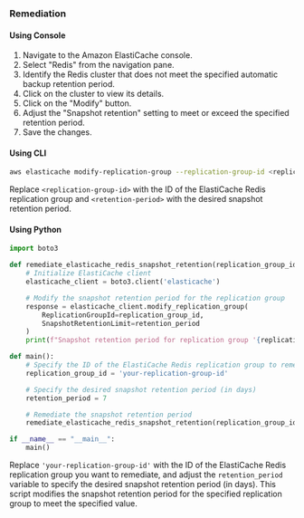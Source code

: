 ### Remediation

#### Using Console
1. Navigate to the Amazon ElastiCache console.
2. Select "Redis" from the navigation pane.
3. Identify the Redis cluster that does not meet the specified automatic backup retention period.
4. Click on the cluster to view its details.
5. Click on the "Modify" button.
6. Adjust the "Snapshot retention" setting to meet or exceed the specified retention period.
7. Save the changes.

#### Using CLI
```bash
aws elasticache modify-replication-group --replication-group-id <replication-group-id> --snapshot-retention-limit <retention-period>
```
Replace `<replication-group-id>` with the ID of the ElastiCache Redis replication group and `<retention-period>` with the desired snapshot retention period.

#### Using Python
```python
import boto3

def remediate_elasticache_redis_snapshot_retention(replication_group_id, retention_period):
    # Initialize ElastiCache client
    elasticache_client = boto3.client('elasticache')

    # Modify the snapshot retention period for the replication group
    response = elasticache_client.modify_replication_group(
        ReplicationGroupId=replication_group_id,
        SnapshotRetentionLimit=retention_period
    )
    print(f"Snapshot retention period for replication group '{replication_group_id}' updated to {retention_period}.")

def main():
    # Specify the ID of the ElastiCache Redis replication group to remediate
    replication_group_id = 'your-replication-group-id'

    # Specify the desired snapshot retention period (in days)
    retention_period = 7

    # Remediate the snapshot retention period
    remediate_elasticache_redis_snapshot_retention(replication_group_id, retention_period)

if __name__ == "__main__":
    main()
```

Replace `'your-replication-group-id'` with the ID of the ElastiCache Redis replication group you want to remediate, and adjust the `retention_period` variable to specify the desired snapshot retention period (in days). This script modifies the snapshot retention period for the specified replication group to meet the specified value.
